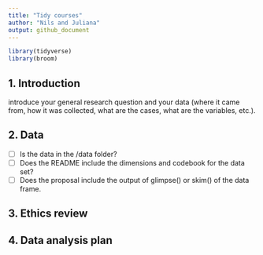 ```yaml
---
title: "Tidy courses"
author: "Nils and Juliana"
output: github_document
---
```


```r
library(tidyverse)
library(broom)
```

## 1. Introduction
introduce your general research question and your data (where it came from, how it was collected, what are the cases, what are the variables, etc.).


## 2. Data
- [ ] Is the data in the /data folder?
- [ ] Does the README include the dimensions and codebook for the data set?
- [ ] Does the proposal include the output of glimpse() or skim() of the data frame.



## 3. Ethics review


## 4. Data analysis plan



